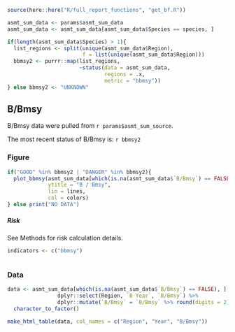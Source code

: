 
```r
source(here::here("R/full_report_functions", "get_bf.R"))
```

```r
asmt_sum_data <- params$asmt_sum_data
asmt_sum_data <- asmt_sum_data[asmt_sum_data$Species == species, ]
```

```r
if(length(asmt_sum_data$Species) > 1){
  list_regions <- split(unique(asmt_sum_data$Region), 
                        f = list(unique(asmt_sum_data$Region)))
  bbmsy2 <- purrr::map(list_regions, 
                       ~status(data = asmt_sum_data, 
                               regions = .x, 
                               metric = "bbmsy"))
} else bbmsy2 <- "UNKNOWN"

```

## B/Bmsy 

B/Bmsy data were pulled from ``r params$asmt_sum_source``.

The most recent status of B/Bmsy is: `r bbmsy2`

### Figure
```r
if("GOOD" %in% bbmsy2 | "DANGER" %in% bbmsy2){
  plot_bbmsy(asmt_sum_data[which(is.na(asmt_sum_data$`B/Bmsy`) == FALSE), ], 
             ytitle = "B / Bmsy",
             lin = lines,
             col = colors)
} else print("NO DATA")
```

##### Risk

See Methods for risk calculation details.
```r
indicators <- c("bbmsy")
```

```r
```

### Data
```r
data <- asmt_sum_data[which(is.na(asmt_sum_data$`B/Bmsy`) == FALSE), ] %>% 
                dplyr::select(Region, `B Year`, `B/Bmsy`) %>%
                dplyr::mutate(`B/Bmsy` = `B/Bmsy` %>% round(digits = 2)) %>%
  character_to_factor()

make_html_table(data, col_names = c("Region", "Year", "B/Bmsy"))
```